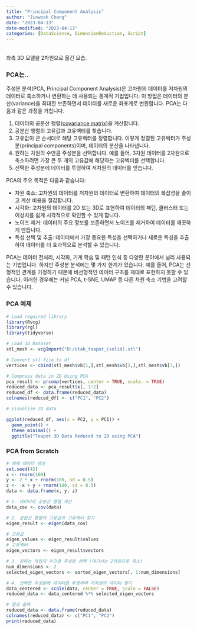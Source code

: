 ---
title: "Principal Component Analysis"
author: "Jinwook Chang"
date: "2023-04-13"
date-modified: "2023-04-13"
categories: [DataScience, DimensionReduction, Script]
---

|     |     |
|-----|-----|

좌측 3D 모델을 2차원으로 옮긴 모습.

### PCA는..

주성분 분석(PCA, Principal Component Analysis)은 고차원의 데이터를 저차원의 데이터로 축소하거나 변환하는 데 사용되는 통계적 기법입니다. 이 방법은 데이터의 분산(variance)을 최대한 보존하면서 데이터를 새로운 좌표계로 변환합니다. PCA는 다음과 같은 과정을 거칩니다.

1.  데이터의 공분산 행렬([covariance matrix](../covariance))을 계산합니다.
2.  공분산 행렬의 고유값과 고유벡터를 찾습니다.
3.  고유값이 큰 순서대로 해당 고유벡터를 정렬합니다. 이렇게 정렬된 고유벡터가 주성분(principal components)이며, 데이터의 분산을 나타냅니다.
4.  원하는 차원의 수만큼 주성분을 선택합니다. 예를 들어, 3차원 데이터를 2차원으로 축소하려면 가장 큰 두 개의 고유값에 해당하는 고유벡터를 선택합니다.
5.  선택한 주성분에 데이터를 투영하여 저차원의 데이터를 얻습니다.

PCA의 주요 목적은 다음과 같습니다:

-   차원 축소: 고차원의 데이터를 저차원의 데이터로 변환하여 데이터의 복잡성을 줄이고 계산 비용을 절감합니다.
-   시각화: 고차원의 데이터를 2D 또는 3D로 표현하여 데이터의 패턴, 클러스터 또는 이상치를 쉽게 시각적으로 확인할 수 있게 합니다.
-   노이즈 제거: 데이터의 주요 정보를 보존하면서 노이즈를 제거하여 데이터를 깨끗하게 만듭니다.
-   특성 선택 및 추출: 데이터에서 가장 중요한 특성을 선택하거나 새로운 특성을 추출하여 데이터를 더 효과적으로 분석할 수 있습니다.

PCA는 데이터 전처리, 시각화, 기계 학습 및 패턴 인식 등 다양한 분야에서 널리 사용되는 기법입니다. 하지만 주성분 분석에는 몇 가지 한계가 있습니다. 예를 들어, PCA는 선형적인 관계를 가정하기 때문에 비선형적인 데이터 구조를 제대로 표현하지 못할 수 있습니다. 이러한 경우에는 커널 PCA, t-SNE, UMAP 등 다른 차원 축소 기법을 고려할 수 있습니다.

### PCA 예제

``` r
# Load required library
library(Rvcg)
library(rgl)
library(tidyverse)

# Load 3D Dataset
stl_mesh <- vcgImport("D:/Utah_teapot_(solid).stl")

# Convert stl file to df
vertices <- cbind(stl_mesh$vb[1,],stl_mesh$vb[2,],stl_mesh$vb[3,])

# Compress data in 2D Using PCA
pca_result <- prcomp(vertices, center = TRUE, scale. = TRUE)
reduced_data <- pca_result$x[, 1:2]
reduced_df <- data.frame(reduced_data)
colnames(reduced_df) <- c("PC1", "PC2")

# Visualize 2D data

ggplot(reduced_df, aes(x = PC2, y = PC1)) +
  geom_point() +
  theme_minimal() +
  ggtitle("Teapot 3D Data Reduced to 2D using PCA")
```

### PCA from Scratch

``` r
# 예제 데이터 생성
set.seed(42)
x <- rnorm(100)
y <- 2 * x + rnorm(100, sd = 0.5)
z <- -x + y + rnorm(100, sd = 0.5)
data <- data.frame(x, y, z)

# 1. 데이터의 공분산 행렬 계산
data_cov <- cov(data)

# 2. 공분산 행렬의 고유값과 고유벡터 찾기
eigen_result <- eigen(data_cov)

# 고유값
eigen_values <- eigen_result$values
# 고유벡터
eigen_vectors <- eigen_result$vectors

# 3. 원하는 차원의 수만큼 주성분 선택 (여기서는 2차원으로 축소)
num_dimensions <- 2
selected_eigen_vectors <- sorted_eigen_vectors[, 1:num_dimensions]

# 4. 선택한 주성분에 데이터를 투영하여 저차원의 데이터 얻기
data_centered <- scale(data, center = TRUE, scale = FALSE)
reduced_data <- data_centered %*% selected_eigen_vectors

# 결과 출력
reduced_data <- data.frame(reduced_data)
colnames(reduced_data) <- c("PC1", "PC2")
print(reduced_data)
```
